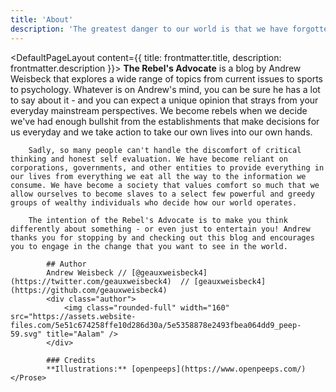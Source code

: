 ```yaml
---
title: 'About'
description: 'The greatest danger to our world is that we have forgotten how to think for ourselves.'
---
```


<DefaultPageLayout content={{ title: frontmatter.title, description: frontmatter.description }}>
    <Prose>
            **The Rebel's Advocate** is a blog by Andrew Weisbeck that explores a wide range of topics from current issues to sports to psychology. Whatever is on Andrew's mind, you can be sure he has a lot to say about it - and you can expect a unique opinion that strays from your everyday mainstream perspectives. We become rebels when we decide we've had enough bullshit from the establishments that make decisions for us everyday and we take action to take our own lives into our own hands.


        Sadly, so many people can't handle the discomfort of critical thinking and honest self evaluation. We have become reliant on corporations, governments, and other entities to provide everything in our lives from everything we eat all the way to the information we consume. We have become a society that values comfort so much that we allow ourselves to become slaves to a select few powerful and greedy groups of wealthy individuals who decide how our world operates.

        The intention of the Rebel's Advocate is to make you think differently about something - or even just to entertain you! Andrew thanks you for stopping by and checking out this blog and encourages you to engage in the change that you want to see in the world.

            ## Author
            Andrew Weisbeck // [@geauxweisbeck4](https://twitter.com/geauxweisbeck4)  // [geauxweisbeck4](https://github.com/geauxweisbeck4)
            <div class="author">
                <img class="rounded-full" width="160" src="https://assets.website-files.com/5e51c674258ffe10d286d30a/5e5358878e2493fbea064dd9_peep-59.svg" title="Aalam" />
            </div>

            ### Credits
            **Illustrations:** [openpeeps](https://www.openpeeps.com/)
    </Prose>
</DefaultPageLayout>


